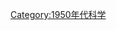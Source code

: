 {{依分類劃分的年份
|m=1
|c=9
|d=5
|y=3
|cat=科學
|sortkey=科學
|in=
|parent=20世纪各年科学
}}
{{Commonscat|1953 in science}}
[[Category:1950年代科学|Category:1950年代科学]]